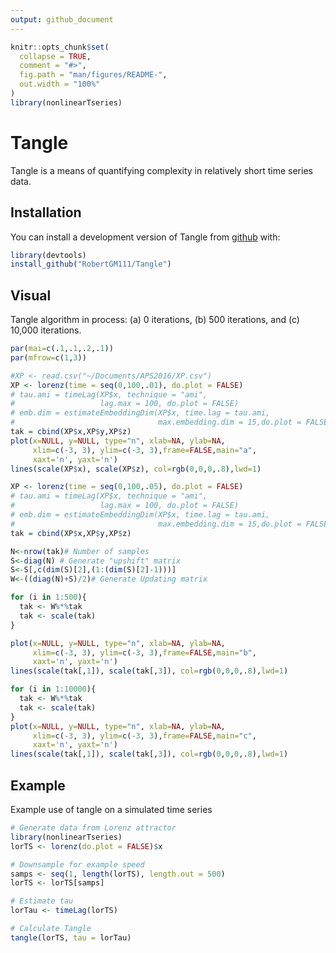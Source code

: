 ```yaml
---
output: github_document
---
```


<!-- README.md is generated from README.Rmd. Please edit that file -->

```r
knitr::opts_chunk$set(
  collapse = TRUE,
  comment = "#>",
  fig.path = "man/figures/README-",
  out.width = "100%"
)
library(nonlinearTseries)
```
# Tangle

Tangle is a means of quantifying complexity in relatively short time series data. 

## Installation

You can install a development version of Tangle from [github](https://github.com) with:

``` r
library(devtools)
install_github("RobertGM111/Tangle")
```

## Visual

Tangle algorithm in process: (a) 0 iterations, (b) 500 iterations, and (c) 10,000 iterations.
```r
par(mai=c(.1,.1,.2,.1))
par(mfrow=c(1,3))

#XP <- read.csv("~/Documents/APS2016/XP.csv")
XP <- lorenz(time = seq(0,100,.01), do.plot = FALSE)
# tau.ami = timeLag(XP$x, technique = "ami",
#                   lag.max = 100, do.plot = FALSE)
# emb.dim = estimateEmbeddingDim(XP$x, time.lag = tau.ami,
#                                max.embedding.dim = 15,do.plot = FALSE)
tak = cbind(XP$x,XP$y,XP$z)
plot(x=NULL, y=NULL, type="n", xlab=NA, ylab=NA,
     xlim=c(-3, 3), ylim=c(-3, 3),frame=FALSE,main="a",
     xaxt='n', yaxt='n')
lines(scale(XP$x), scale(XP$z), col=rgb(0,0,0,.8),lwd=1)

XP <- lorenz(time = seq(0,100,.05), do.plot = FALSE)
# tau.ami = timeLag(XP$x, technique = "ami",
#                   lag.max = 100, do.plot = FALSE)
# emb.dim = estimateEmbeddingDim(XP$x, time.lag = tau.ami,
#                                max.embedding.dim = 15,do.plot = FALSE)
tak = cbind(XP$x,XP$y,XP$z)

N<-nrow(tak)# Number of samples
S<-diag(N) # Generate "upshift" matrix
S<-S[,c(dim(S)[2],(1:(dim(S)[2]-1)))]
W<-((diag(N)+S)/2)# Generate Updating matrix

for (i in 1:500){
  tak <- W%*%tak
  tak <- scale(tak)
}

plot(x=NULL, y=NULL, type="n", xlab=NA, ylab=NA,
     xlim=c(-3, 3), ylim=c(-3, 3),frame=FALSE,main="b",
     xaxt='n', yaxt='n')
lines(scale(tak[,1]), scale(tak[,3]), col=rgb(0,0,0,.8),lwd=1)

for (i in 1:10000){
  tak <- W%*%tak
  tak <- scale(tak)
}
plot(x=NULL, y=NULL, type="n", xlab=NA, ylab=NA,
     xlim=c(-3, 3), ylim=c(-3, 3),frame=FALSE,main="c",
     xaxt='n', yaxt='n')
lines(scale(tak[,1]), scale(tak[,3]), col=rgb(0,0,0,.8),lwd=1)
```


## Example

Example use of tangle on a simulated time series

```r
# Generate data from Lorenz attractor
library(nonlinearTseries)
lorTS <- lorenz(do.plot = FALSE)$x

# Downsample for example speed
samps <- seq(1, length(lorTS), length.out = 500)
lorTS <- lorTS[samps]

# Estimate tau
lorTau <- timeLag(lorTS)

# Calculate Tangle
tangle(lorTS, tau = lorTau)
```
